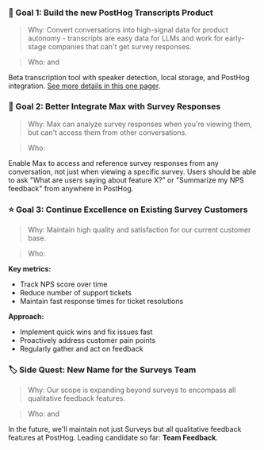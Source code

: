 ### 🎯 Goal 1: Build the new PostHog Transcripts Product

> Why: Convert conversations into high-signal data for product autonomy - transcripts are easy data for LLMs and work for early-stage companies that can't get survey responses.

> Who: <TeamMember name="Lucas Faria" photo /> and <TeamMember name="Cory Slater" photo />

Beta transcription tool with speaker detection, local storage, and PostHog integration. [See more details in this one pager](https://github.com/PostHog/product-internal/pull/883).

### 🤖 Goal 2: Better Integrate Max with Survey Responses

> Why: Max can analyze survey responses when you're viewing them, but can't access them from other conversations.

> Who: <TeamMember name="Lucas Faria" photo />

Enable Max to access and reference survey responses from any conversation, not just when viewing a specific survey. Users should be able to ask "What are users saying about feature X?" or "Summarize my NPS feedback" from anywhere in PostHog.

### ⭐ Goal 3: Continue Excellence on Existing Survey Customers

> Why: Maintain high quality and satisfaction for our current customer base.

> Who: <TeamMember name="Lucas Faria" photo />

**Key metrics:**
- Track NPS score over time
- Reduce number of support tickets
- Maintain fast response times for ticket resolutions

**Approach:**
- Implement quick wins and fix issues fast
- Proactively address customer pain points
- Regularly gather and act on feedback

### 🏷️ Side Quest: New Name for the Surveys Team

> Why: Our scope is expanding beyond surveys to encompass all qualitative feedback features.

> Who: <TeamMember name="Lucas Faria" photo /> and <TeamMember name="Cory Slater" photo />

In the future, we'll maintain not just Surveys but all qualitative feedback features at PostHog. Leading candidate so far: **Team Feedback**.
